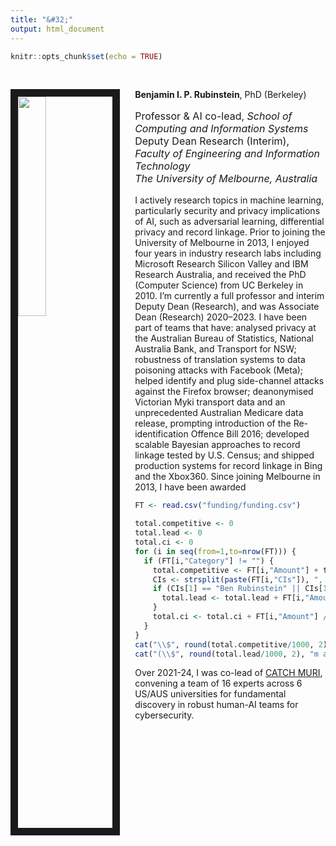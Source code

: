 ```yaml
---
title: "&#32;"
output: html_document
---
```


```r
knitr::opts_chunk$set(echo = TRUE)
```

<head><title>Ben Rubinstein</title></head>

<link rel="stylesheet" href="styles.css" type="text/css">

<br>

<img src="images/ben2.jpg" style="width:30%; border:12px solid; margin-right: 24px" align="left">

**Benjamin I. P. Rubinstein**, PhD (Berkeley)<br> 
<p style="font-size:16px">Professor & AI co-lead, _School of Computing and Information Systems_<br>
Deputy Dean Research (Interim), _Faculty of Engineering and Information Technology_<br>
_The University of Melbourne, Australia_</p>

I actively research topics in machine learning, particularly security and privacy implications of AI, such as adversarial learning, differential privacy and record linkage. Prior to joining the University of Melbourne in 2013, I enjoyed four years in industry research labs including Microsoft Research Silicon Valley and IBM Research Australia, and received the PhD (Computer Science) from UC Berkeley in 2010. I'm currently a full professor and interim Deputy Dean (Research), and was Associate Dean (Research) 2020--2023. I have been part of teams that have: analysed privacy at the Australian Bureau of Statistics, National Australia Bank, and Transport for NSW; robustness of translation systems to data poisoning attacks with Facebook (Meta); helped identify and plug side-channel attacks against the Firefox browser; deanonymised Victorian Myki transport data and an unprecedented Australian Medicare data release, prompting introduction of the Re-identification Offence Bill 2016; developed scalable Bayesian approaches to record linkage tested by U.S. Census; and shipped production systems for record linkage in Bing and the Xbox360. Since joining Melbourne in 2013, I have been awarded 
```r
FT <- read.csv("funding/funding.csv")

total.competitive <- 0
total.lead <- 0
total.ci <- 0
for (i in seq(from=1,to=nrow(FT))) {
  if (FT[i,"Category"] != "") {
    total.competitive <- FT[i,"Amount"] + total.competitive
    CIs <- strsplit(paste(FT[i,"CIs"]), ", |,")[[1]]
    if (CIs[1] == "Ben Rubinstein" || CIs[1] == "Benjamin Rubinstein" || CIs[1] == "Rubinstein" || CIs[1] == "B. Rubinstein") {
      total.lead <- total.lead + FT[i,"Amount"]
    }
    total.ci <- total.ci + FT[i,"Amount"] / length(CIs)
  }
}
cat("\\$", round(total.competitive/1000, 2), "m in competitive funding ", sep="")
cat("(\\$", round(total.lead/1000, 2), "m as lead) to my institution. ", sep="")
```
Over 2021-24, I was co-lead of [CATCH MURI](https://catch-muri.org), convening a team of 16 experts across 6 US/AUS universities for fundamental discovery in robust human-AI teams for cybersecurity. 